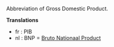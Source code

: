 Abbreviation of Gross Domestic Product.

'''Translations'''

*fr : PIB
*nl : BNP = [[Bruto Nationaal Product]]